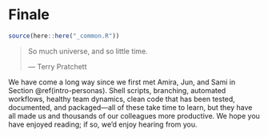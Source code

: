 # Finale {#finale}

```r
source(here::here("_common.R"))
```

> So much universe, and so little time.
>
> --- Terry Pratchett

We have come a long way since we first met Amira, Jun, and Sami in Section \@ref(intro-personas).
Shell scripts,
branching,
automated workflows,
healthy team dynamics,
clean code that has been tested, documented, and packaged---all of these take time to learn,
but they have all made us and thousands of our colleagues more productive.
We hope you have enjoyed reading;
if so,
we'd enjoy hearing from you.
